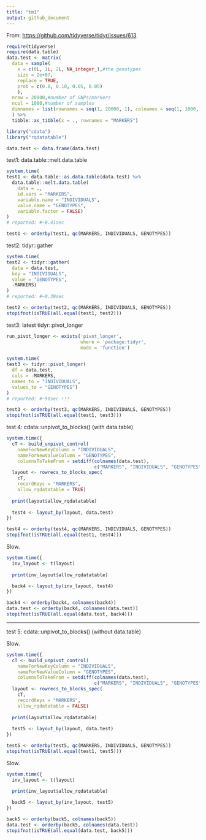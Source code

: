 ```yaml
---
title: "tm1"
output: github_document
---
```


From: [https://github.com/tidyverse/tidyr/issues/613](https://github.com/tidyverse/tidyr/issues/613).

```r
require(tidyverse)
require(data.table)
data.test <- matrix(
  data = sample(
    x = c(0L, 1L, 2L, NA_integer_),#the genotypes
    size = 2e+07,
    replace = TRUE,
    prob = c(0.8, 0.10, 0.05, 0.05)
    ),
  nrow = 20000,#number of SNPs/markers
  ncol = 1000,#number of samples
  dimnames = list(rownames = seq(1, 20000, 1), colnames = seq(1, 1000, 1))
  ) %>%
  tibble::as_tibble(x = ., rownames = "MARKERS") 
```

```r
library("cdata")
library("rqdatatable")
```

```r
data.test <- data.frame(data.test)
```

test1: data.table::melt.data.table

```r
system.time(
test1 <- data.table::as.data.table(data.test) %>%
  data.table::melt.data.table(
    data = .,
    id.vars = "MARKERS",
    variable.name = "INDIVIDUALS",
    value.name = "GENOTYPES",
    variable.factor = FALSE) 
)
# reported: #~0.41sec
```

```r
test1 <- orderby(test1, qc(MARKERS, INDIVIDUALS, GENOTYPES)) 
```

test2: tidyr::gather

```r
system.time(
test2 <- tidyr::gather(
  data = data.test,
  key = "INDIVIDUALS",
  value = "GENOTYPES",
  -MARKERS)
)
# reported: #~0.39sec
```

```r
test2 <- orderby(test2, qc(MARKERS, INDIVIDUALS, GENOTYPES)) 
stopifnot(isTRUE(all.equal(test1, test2)))
```



test3: latest tidyr::pivot_longer

```r
run_pivot_longer <- exists('pivot_longer', 
                           where = 'package:tidyr', 
                           mode = 'function')
```


```r
system.time(
test3 <- tidyr::pivot_longer(
  df = data.test,
  cols = -MARKERS,
  names_to = "INDIVIDUALS",
  values_to = "GENOTYPES")
)
# reported: #~90sec !!!
```

```r
test3 <- orderby(test3, qc(MARKERS, INDIVIDUALS, GENOTYPES)) 
stopifnot(isTRUE(all.equal(test1, test3)))
```

test 4: cdata::unpivot_to_blocks() (with data.table)


```r
system.time({
  cT <- build_unpivot_control(
    nameForNewKeyColumn = "INDIVIDUALS",
    nameForNewValueColumn = "GENOTYPES",
    columnsToTakeFrom = setdiff(colnames(data.test), 
                                c("MARKERS", "INDIVIDUALS", "GENOTYPES")))
  layout <- rowrecs_to_blocks_spec(
    cT,
    recordKeys = "MARKERS",
    allow_rqdatatable = TRUE)
  
  print(layout$allow_rqdatatable)
  
  test4 <- layout_by(layout, data.test)
})
```

```r
test4 <- orderby(test4, qc(MARKERS, INDIVIDUALS, GENOTYPES)) 
stopifnot(isTRUE(all.equal(test1, test4)))
```

Slow.

```r
system.time({
  inv_layout <- t(layout)
  
  print(inv_layout$allow_rqdatatable)

  back4 <- layout_by(inv_layout, test4)
})
```

```r
back4 <- orderby(back4, colnames(back4)) 
data.test <- orderby(back4, colnames(data.test)) 
stopifnot(isTRUE(all.equal(data.test, back4)))
```

-----

test 5: cdata::unpivot_to_blocks() (without data.table)

Slow.

```r
system.time({
  cT <- build_unpivot_control(
    nameForNewKeyColumn = "INDIVIDUALS",
    nameForNewValueColumn = "GENOTYPES",
    columnsToTakeFrom = setdiff(colnames(data.test), 
                                c("MARKERS", "INDIVIDUALS", "GENOTYPES")))
  layout <- rowrecs_to_blocks_spec(
    cT,
    recordKeys = "MARKERS",
    allow_rqdatatable = FALSE)
  
  print(layout$allow_rqdatatable)
  
  test5 <- layout_by(layout, data.test)
})
```

```r
test5 <- orderby(test5, qc(MARKERS, INDIVIDUALS, GENOTYPES)) 
stopifnot(isTRUE(all.equal(test1, test5)))
```

Slow.

```r
system.time({
  inv_layout <- t(layout)

  print(inv_layout$allow_rqdatatable)
    
  back5 <- layout_by(inv_layout, test5)
})
```

```r
back5 <- orderby(back5, colnames(back5)) 
data.test <- orderby(back5, colnames(data.test)) 
stopifnot(isTRUE(all.equal(data.test, back5)))
```




